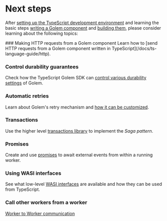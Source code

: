 
# Next steps

After [setting up the TypeScript development environment](/docs/ts-language-guide/setup) and learning the basic steps [writing a Golem component](/docs/ts-language-guide/defining-components) and [building them](/docs/ts-language-guide/building-components), please consider learning about the following topics:

<Steps>
### Making HTTP requests from a Golem component
Learn how to [send HTTP requests from a Golem component written in TypeScript](/docs/ts-language-guide/http).

### Control durability guarantees

Check how the TypeScript Golem SDK can [control various durability settings](/docs/ts-language-guide/durability) of Golem.

### Automatic retries

Learn about Golem's retry mechanism and [how it can be customized](/docs/ts-language-guide/retries).

### Transactions

Use the higher level [transactions library](/docs/ts-language-guide/transactions) to implement the _Saga pattern_.

### Promises

Create and use [promises](/docs/ts-language-guide/promises) to await external events from within a running worker.

### Using WASI interfaces

See what low-level [WASI interfaces](/docs/ts-language-guide/wasi) are available and how they can be used from TypeScript.

### Call other workers from a worker

[Worker to Worker communication](/docs/ts-language-guide/worker-to-worker)

</Steps>
